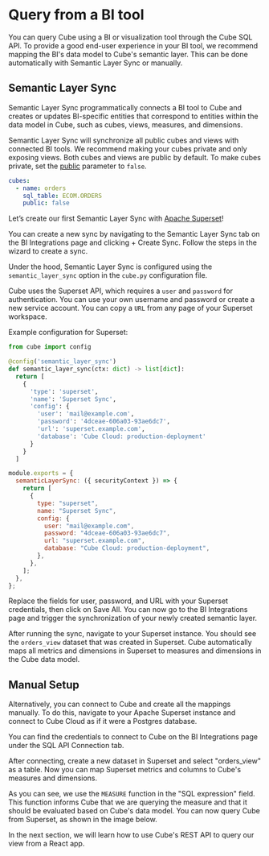 # Query from a BI tool

You can query Cube using a BI or visualization tool through the Cube SQL API. To
provide a good end-user experience in your BI tool, we recommend mapping the
BI's data model to Cube's semantic layer. This can be done automatically with
Semantic Layer Sync or manually.

## Semantic Layer Sync

Semantic Layer Sync programmatically connects a BI tool to Cube and creates or
updates BI-specific entities that correspond to entities within the data model
in Cube, such as cubes, views, measures, and dimensions.

<Diagram src="https://ucarecdn.com/c270ae45-d14c-4896-b41f-1ab4973f00f0/" />

Semantic Layer Sync will synchronize all public cubes and views with connected
BI tools. We recommend making your cubes private and only exposing views. Both
cubes and views are public by default. To make cubes private, set the
[public](/product/data-modeling/reference/cube#public) parameter to `false`.

```yaml
cubes:
  - name: orders
    sql_table: ECOM.ORDERS
    public: false
```

Let’s create our first Semantic Layer Sync with
[Apache Superset](https://superset.apache.org/)!

You can create a new sync by navigating to the <Btn>Semantic Layer Sync</Btn>
tab on the <Btn>BI Integrations</Btn> page and clicking <Btn>+ Create
Sync</Btn>. Follow the steps in the wizard to create a sync.

Under the hood, Semantic Layer Sync is configured using the `semantic_layer_sync`
option in the `cube.py` configuration file.

Cube uses the Superset API, which requires a `user` and `password` for
authentication. You can use your own username and password or create a new
service account. You can copy a `URL` from any page of your Superset workspace.

Example configuration for Superset:

<CodeTabs>

```python
from cube import config

@config('semantic_layer_sync')
def semantic_layer_sync(ctx: dict) -> list[dict]:
  return [
    {
      'type': 'superset',
      'name': 'Superset Sync',
      'config': {
        'user': 'mail@example.com',
        'password': '4dceae-606a03-93ae6dc7',
        'url': 'superset.example.com',
        'database': 'Cube Cloud: production-deployment'
      }
    }
  ]
```

```javascript
module.exports = {
  semanticLayerSync: ({ securityContext }) => {
    return [
      {
        type: "superset",
        name: "Superset Sync",
        config: {
          user: "mail@example.com",
          password: "4dceae-606a03-93ae6dc7",
          url: "superset.example.com",
          database: "Cube Cloud: production-deployment",
        },
      },
    ];
  },
};
```

</CodeTabs>

Replace the fields for user, password, and URL with your Superset credentials,
then click on <Btn>Save All</Btn>. You can now go to the <Btn>BI
Integrations</Btn> page and trigger the synchronization of your newly created
semantic layer.

After running the sync, navigate to your Superset instance. You should see the
`orders_view` dataset that was created in Superset. Cube automatically maps all
metrics and dimensions in Superset to measures and dimensions in the Cube data
model.

## Manual Setup

Alternatively, you can connect to Cube and create all the mappings manually. To
do this, navigate to your Apache Superset instance and connect to Cube Cloud as
if it were a Postgres database.

You can find the credentials to connect to Cube on the <Btn>BI
Integrations</Btn> page under the <Btn>SQL API Connection</Btn> tab.

After connecting, create a new dataset in Superset and select "orders_view" as a
table. Now you can map Superset metrics and columns to Cube's measures and
dimensions.

<Diagram
  alt="Mapping Superset to Cube"
  src="https://ucarecdn.com/24543165-34ef-4687-aeac-298aa29bacd5/"
/>

As you can see, we use the `MEASURE` function in the "SQL expression" field.
This function informs Cube that we are querying the measure and that it should
be evaluated based on Cube's data model. You can now query Cube from Superset,
as shown in the image below.

<Diagram
  alt="Querying Cube from Superset"
  src="https://ucarecdn.com/fd8e69e6-0a01-4ed9-8deb-848efb8a7e7f/"
/>

In the next section, we will learn how to use Cube's REST API to query our view
from a React app.
